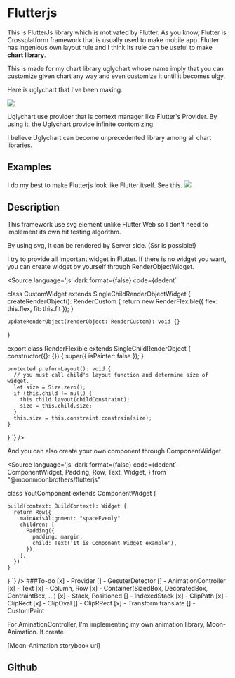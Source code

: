 
<Meta title="Introduction" /> 

# Flutterjs
This is FlutterJs library which is motivated by Flutter. 
As you know, Flutter is Crossplatform framework that is usually used to make mobile app.
Flutter has ingenious own layout rule and I think Its rule can be useful to make <strong>chart library</strong>.

This is made for my chart library uglychart whose name imply that you can customize given chart any way and even customize it until it becomes ulgy.

Here is uglychart that I've been making.

<img src={UglychartImg} />

Uglychart use provider that is context manager like Flutter's Provider. By using it, the Uglychart provide infinite contomizing.

I believe Uglychart can become unprecedented library among all chart libraries.

## Examples
I do my best to make Flutterjs look like Flutter itself. See this.
<img src={FlutterJsExampleGif} />

## Description
This framework use svg element unlike Flutter Web so I don't need to implement its own hit testing algorithm. 

By using svg, It can be rendered by Server side. (Ssr is possible!)

I try to provide all important widget in Flutter. If there is no widget you want, you can create widget by yourself through RenderObjectWidget.

<Source
  language='js'
  dark
  format={false}
  code={dedent`

  class CustomWidget extends SingleChildRenderObjectWidget {
    createRenderObject(): RenderCustom {
      return new RenderFlexible({ flex: this.flex, fit: this.fit });
    }

    updateRenderObject(renderObject: RenderCustom): void {}
  }

  export class RenderFlexible extends SingleChildRenderObject {
    constructor({}: {}) {
      super({ isPainter: false });
    }

    protected preformLayout(): void {
      // you must call child's layout function and determine size of widget.
      let size = Size.zero();
      if (this.child != null) {
        this.child.layout(childConstraint);
        size = this.child.size;
      }
      this.size = this.constraint.constrain(size);
    }
  }
`}
/>

And you can also create your own component through ComponentWidget.

<Source
  language='js'
  dark
  format={false}
  code={dedent`
  ComponentWidget,
  Padding,
  Row,
  Text,
  Widget,
  } from "@moonmoonbrothers/flutterjs"

  class YoutComponent extends ComponentWidget {

    build(context: BuildContext): Widget {
      return Row({
        mainAxisAlignment: "spaceEvenly" 
        children: [
          Padding({
            padding: margin,
            child: Text('It is Component Widget example'),
          }),
        ],
      })
    }
  }
`}
/>
###To-do
[x] - Provider
[] - GesuterDetector
[] - AnimationController
[x] - Text
[x] - Column, Row
[x] - Container(SizedBox, DecoratedBox, ContraintBox, ...)
[x] - Stack, Positioned
[] - IndexedStack
[x] - ClipPath
[x] - ClipRect
[x] - ClipOval
[] - ClipRRect
[x] - Transform.translate
[] - CustomPaint

For AminationController, I'm implementing my own animation library, Moon-Animation. 
It create 

[Moon-Animation storybook url]

## Github



